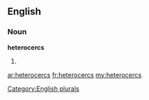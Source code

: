 ==English==

===Noun===
'''heterocercs'''

# {{plural of|[[heterocerc]]}}

[[Category:English plurals]]

[[ar:heterocercs]]
[[fr:heterocercs]]
[[my:heterocercs]]